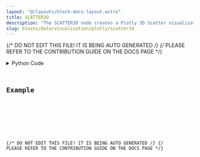 ```yaml
---
layout: "@/layouts/block-docs-layout.astro"
title: SCATTER3D
description: "The SCATTER3D node creates a Plotly 3D Scatter visualization for a given input DataContainer."
slug: blocks/data/visualization/plotly/scatter3d
---
```


{/* DO NOT EDIT THIS FILE! IT IS BEING AUTO GENERATED */}
{/* PLEASE REFER TO THE CONTRIBUTION GUIDE ON THE DOCS PAGE */}


<PythonDocsDisplay docstring={docstring} />
<details>
<summary>Python Code</summary>



<Code code={pythonCode} lang="py" wrap theme="dracula" />

[Find this Flojoy Block on GitHub](https://github.com/flojoy-ai/blocks/blob/main/blocks/DATA/VISUALIZATION/PLOTLY/SCATTER3D/SCATTER3D.py)

</details>

## Example


<GetHelpWidget />


<AppDisplay app={app} blockName="SCATTER3D" client:visible />


<Example />

{/* DO NOT EDIT THIS FILE! IT IS BEING AUTO GENERATED */}
{/* PLEASE REFER TO THE CONTRIBUTION GUIDE ON THE DOCS PAGE */}
